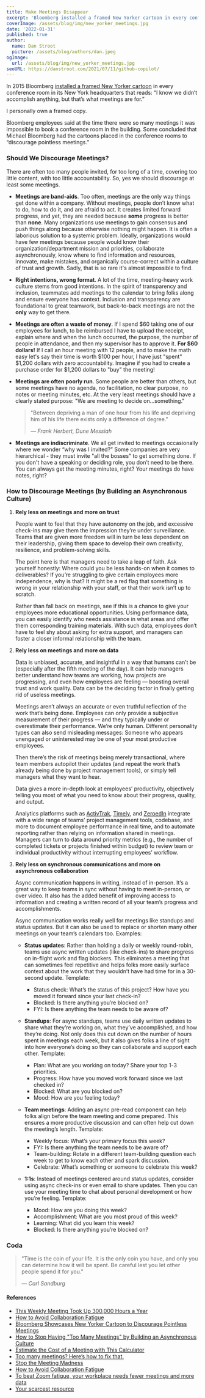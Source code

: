 ```yaml
---
title: Make Meetings Disappear
excerpt: 'Bloomberg installed a framed New Yorker cartoon in every conference room in its New York headquarters that reads: “I know we didn’t accomplish anything, but that’s what meetings are for.” What ways can we use to make meetings disappear?'
coverImage: /assets/blog/img/new_yorker_meetings.jpg
date: '2022-01-31'
published: true
author:
  name: Dan Stroot
  picture: /assets/blog/authors/dan.jpeg
ogImage:
  url: /assets/blog/img/new_yorker_meetings.jpg
seoURL: https://danstroot.com/2021/07/11/github-copilot/
---
```


In 2015 Bloomberg [installed a framed New Yorker cartoon](https://wwd.com/business-news/media/bloomberg-new-yorker-cartoon-kaamran-hafeez-conference-rooms-10270074-10270074/) in every conference room in its New York headquarters that reads: “I know we didn’t accomplish anything, but that’s what meetings are for.”

I personally own a framed copy.  

Bloomberg employees said at the time there were so many meetings it was impossible to book a conference room in the building. Some concluded that Michael Bloomberg had the cartoons placed in the conference rooms to “discourage pointless meetings.”

### Should We Discourage Meetings?

There are often too many people invited, for too long of a time, covering too little content, with too little accountability. So, yes we should discourage at least some meetings.

- **Meetings are band-aids**. Too often, meetings are the only way things get done within a company. Without meetings, people don’t know what to do, how to do it, and are afraid to act. It creates limited forward progress, and yet, they are needed because **some** progress is better than **none**. Many organizations use meetings to gain consensus and push things along because otherwise nothing might happen. It is often a laborious solution to a systemic problem. Ideally, organizations would have few meetings because people would know their organization/department mission and priorities, collaborate asynchronously, know where to find information and resources, innovate, make mistakes, and organically course-correct within a culture of trust and growth. Sadly, that is so rare it's almost impossible to find.

- **Right intentions, wrong format**. A lot of the time, meeting-heavy work culture stems from good intentions. In the spirit of transparency and inclusion, teammates add meetings to the calendar to bring folks along and ensure everyone has context. Inclusion and transparency are foundational to great teamwork, but back-to-back meetings are not the **only** way to get there.

- **Meetings are often a waste of money**. If I spend $60 taking one of our employees for lunch, to be reimbursed I have to upload the receipt, explain where and when the lunch occurred, the purpose, the number of people in attendance, and then my supervisor has to approve it. **For $60 dollars!** If I call an hour meeting with 12 people, and to make the math easy let's say their time is worth $100 per hour, I have just "spent" $1,200 dollars with zero accountability. Imagine if you had to create a purchase order for $1,200 dollars to "buy" the meeting!

- **Meetings are often poorly run**. Some people are better than others, but some meetings have no agenda, no facilitation, no clear purpose, no notes or meeting minutes, etc. At the very least meetings should have a clearly stated purpose: "We are meeting to decide on...something."

  > "Between depriving a man of one hour from his life and depriving him of his life there exists only a difference of degree."
  >
  > <cite>&mdash; Frank Herbert, Dune Messiah</cite>

- **Meetings are indiscriminate**. We all get invited to meetings occasionally where we wonder “why was I invited?” Some companies are very hierarchical - they must invite "all the bosses" to get something done. If you don't have a speaking or deciding role, you don’t need to be there. You can always get the meeting minutes, right? Your meetings do have notes, right?

### How to Discourage Meetings (by Building an Asynchronous Culture)

1. **Rely less on meetings and more on trust**

   People want to feel that they have autonomy on the job, and excessive check-ins may give them the impression they’re under surveillance. Teams that are given more freedom will in turn be less dependent on their leadership, giving them space to develop their own creativity, resilience, and problem-solving skills.

   The point here is that managers need to take a leap of faith. Ask yourself honestly: Where could you be less hands-on when it comes to deliverables? If you’re struggling to give certain employees more independence, why is that? It might be a red flag that something is wrong in your relationship with your staff, or that their work isn’t up to scratch.

   Rather than fall back on meetings, see if this is a chance to give your employees more educational opportunities. Using performance data, you can easily identify who needs assistance in what areas and offer them corresponding training materials. With such data, employees don’t have to feel shy about asking for extra support, and managers can foster a closer informal relationship with the team.
   
2. **Rely less on meetings and more on data**

   Data is unbiased, accurate, and insightful in a way that humans can’t be (especially after the fifth meeting of the day). It can help managers better understand how teams are working, how projects are progressing, and even how employees are feeling — boosting overall trust and work quality. Data can be the deciding factor in finally getting rid of useless meetings.

   Meetings aren’t always an accurate or even truthful reflection of the work that’s being done. Employees can only provide a subjective measurement of their progress — and they typically under or overestimate their performance. We’re only human. Different personality types can also send misleading messages: Someone who appears unengaged or uninterested may be one of your most productive employees.

   Then there’s the risk of meetings being merely transactional, where team members autopilot their updates (and repeat the work that’s already being done by project management tools), or simply tell managers what they want to hear.

   Data gives a more in-depth look at employees’ productivity, objectively telling you most of what you need to know about their progress, quality, and output.

   Analytics platforms such as [ActivTrak](https://www.activtrak.com/), [Timely](https://memory.ai/timely), and [ZeroedIn](https://www.zeroedin.com/) integrate with a wide range of teams’ project management tools, codebase, and more to document employee performance in real time, and to automate reporting rather than relying on information shared in meetings. Managers can turn to data around priority metrics (e.g., the number of completed tickets or projects finished within budget) to review team or individual productivity without interrupting employees’ workflow.

3. **Rely less on synchronous communications and more on asynchronous collaboration**

   Async communication happens in writing, instead of in-person. It’s a great way to keep teams in sync without having to meet in-person, or over video. It also has the added benefit of improving access to information and creating a written record of all your team’s progress and accomplishments.

   Async communication works really well for meetings like standups and status updates. But it can also be used to replace or shorten many other meetings on your team’s calendars too. Examples:

   - **Status updates**: Rather than holding a daily or weekly round-robin, teams use async written updates (like check-ins) to share progress on in-flight work and flag blockers. This eliminates a meeting that can sometimes feel repetitive and helps folks more easily surface context about the work that they wouldn’t have had time for in a 30-second update. Template:

      - Status check: What’s the status of this project? How have you moved it forward since your last check-in?
      - Blocked: Is there anything you’re blocked on?
      - FYI: Is there anything the team needs to be aware of?

   - **Standups**: For async standups, teams use daily written updates to share what they’re working on, what they’ve accomplished, and how they’re doing. Not only does this cut down on the number of hours spent in meetings each week, but it also gives folks a line of sight into how everyone’s doing so they can collaborate and support each other.  Template:

      - Plan: What are you working on today? Share your top 1-3 priorities.
      - Progress: How have you moved work forward since we last checked in?
      - Blocked: What are you blocked on?
      - Mood: How are you feeling today?

   - **Team meetings**: Adding an async pre-read component can help folks align before the team meeting and come prepared. This ensures a more productive discussion and can often help cut down the meeting’s length. Template:

      - Weekly focus: What’s your primary focus this week?
      - FYI: Is there anything the team needs to be aware of?
      - Team-building: Rotate in a different team-building question each week to get to know each other and spark discussion.
      - Celebrate: What’s something or someone to celebrate this week?

   - **1:1s**: Instead of meetings centered around status updates, consider using async check-ins or even email to share updates. Then you can use your meeting time to chat about personal development or how you’re feeling. Template:

      - Mood: How are you doing this week?
      - Accomplishment: What are you most proud of this week?
      - Learning: What did you learn this week?
      - Blocked: Is there anything you’re blocked on?

### Coda

> "Time is the coin of your life. It is the only coin you have, and only you can determine how it will be spent. Be careful lest you let other people spend it for you."
>
> <cite>&mdash; Carl Sandburg</cite>

#### References

- [This Weekly Meeting Took Up 300,000 Hours a Year](https://hbr.org/2014/04/how-a-weekly-meeting-took-up-300000-hours-a-year)
- [How to Avoid Collaboration Fatigue](https://hbr.org/2014/07/how-to-avoid-collaboration-fatigue)
- [Bloomberg Showcases New Yorker Cartoon to Discourage Pointless Meetings](https://wwd.com/business-news/media/bloomberg-new-yorker-cartoon-kaamran-hafeez-conference-rooms-10270074-10270074/)
- [How to Stop Having "Too Many Meetings" by Building an Asynchronous Culture](https://www.yac.com/blog/too-many-meetings)
- [Estimate the Cost of a Meeting with This Calculator](https://hbr.org/2016/01/estimate-the-cost-of-a-meeting-with-this-calculator)
- [Too many meetings? Here’s how to fix that.](https://www.range.co/blog/how-to-fix-too-many-meetings)
- [Stop the Meeting Madness](https://hbr.org/2017/07/stop-the-meeting-madness)
- [How to Avoid Collaboration Fatigue](https://hbr.org/2014/07/how-to-avoid-collaboration-fatigue)
- [To beat Zoom fatigue, your workplace needs fewer meetings and more data](https://fortune.com/2021/02/08/zoom-fatigue-fewer-meetings-data-analytics-leadership-advice/)
- [Your scarcest resource](https://hbr.org/2014/05/your-scarcest-resource)
